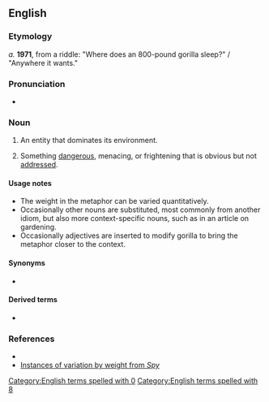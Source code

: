 ==English==

===Etymology===
''a.'' '''1971''', from a riddle: "Where does an 800-pound gorilla sleep?" / "Anywhere it wants."

===Pronunciation===
* {{audio|en|en-au-800-pound gorilla.ogg|Audio (AU)}}

===Noun===
{{en-noun|head=800-[[pound]] [[gorilla]]}}

# {{lb|en|idiomatic}} An entity that dominates its environment.
# {{lb|en|idiomatic}} Something [[dangerous]], menacing, or frightening that is obvious but not [[address]]ed.

====Usage notes====
* The weight in the metaphor can be varied quantitatively.
* Occasionally other nouns are substituted, most commonly {{m|en|elephant}} from another idiom, but also more context-specific nouns, such as {{m|en|rutabaga}} in an article on gardening.
* Occasionally adjectives are inserted to modify gorilla to bring the metaphor closer to the context.

====Synonyms====
* {{l|en|elephant in the room}}

====Derived terms====
* {{l|en|800-pound gorilla in the room}}

===References===
* {{R:OneLook}}
* [http://books.google.com/books?id=yEW9j8omBvUC&pg=PA34&dq=%22pound+gorilla%22&hl=en&ei=CfUeTrK6JuHi0QHywpjUAw&sa=X&oi=book_result&ct=result&resnum=4&ved=0CDgQ6AEwAw#v=onepage&q=%22pound%20gorilla%22&f=false Instances of variation by weight from ''Spy'']

[[Category:English terms spelled with 0]]
[[Category:English terms spelled with 8]]